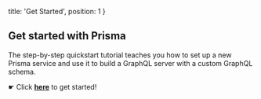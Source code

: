   title: 'Get Started',
  position: 1
}

## Get started with Prisma

The step-by-step quickstart tutorial teaches you how to set up a new Prisma service and use it to build a GraphQL server with a custom GraphQL schema.

☛ Click [**here**](j001) to get started!
